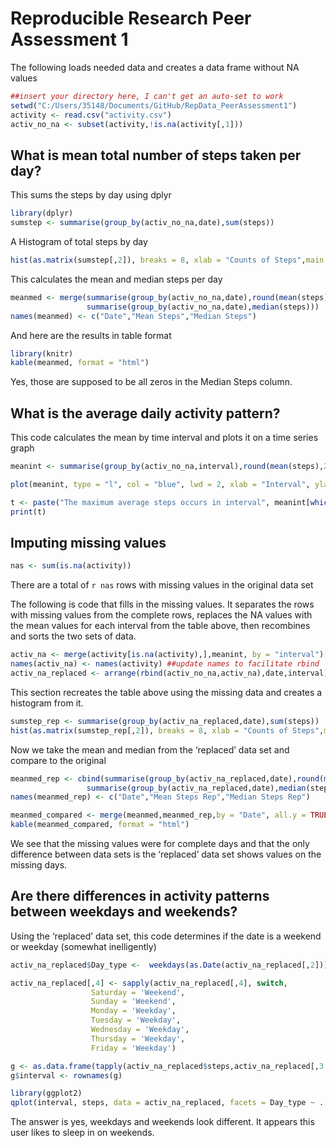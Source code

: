 <h1>
<a id="user-content-Reproducible-Research-Peer-Assessment-1" class="anchor" href="#Reproducible-Research-Peer-Assessment-1" aria-hidden="true"><span class="octicon octicon-link"></span></a>Reproducible Research Peer Assessment 1</h1>

The following loads needed data and creates a data frame without NA values


```r
##insert your directory here, I can't get an auto-set to work
setwd("C:/Users/35148/Documents/GitHub/RepData_PeerAssessment1") 
activity <- read.csv("activity.csv")
activ_no_na <- subset(activity,!is.na(activity[,1]))
```


<h2>
<a id="user-content-what-is-mean-total-number-of-steps-taken-per-day" class="anchor" href="#what-is-mean-total-number-of-steps-taken-per-day" aria-hidden="true"><span class="octicon octicon-link"></span></a>What is mean total number of steps taken per day?</h2>


This sums the steps by day using dplyr


```r
library(dplyr)
sumstep <- summarise(group_by(activ_no_na,date),sum(steps))
```


A Histogram of total steps by day


```r
hist(as.matrix(sumstep[,2]), breaks = 8, xlab = "Counts of Steps",main = "Histogram: Total Steps per Day")
```


This calculates the mean and median steps per day


```r
meanmed <- merge(summarise(group_by(activ_no_na,date),round(mean(steps),digits = 2)),
                 summarise(group_by(activ_no_na,date),median(steps)))
names(meanmed) <- c("Date","Mean Steps","Median Steps")
```


And here are the results in table format


```r
library(knitr)
kable(meanmed, format = "html")

```


Yes, those are supposed to be all zeros in the Median Steps column.


<h2>
<a id="user-content-what-is-the-average-daily-activity-pattern" class="anchor" href="#what-is-the-average-daily-activity-pattern" aria-hidden="true"><span class="octicon octicon-link"></span></a>What is the average daily activity pattern?</h2>


This code calculates the mean by time interval and plots it on a time series graph


```r
meanint <- summarise(group_by(activ_no_na,interval),round(mean(steps),2))

plot(meanint, type = "l", col = "blue", lwd = 2, xlab = "Interval", ylab = "Mean(Steps)", main = "Average Steps per Interval")
```



```r
t <- paste("The maximum average steps occurs in interval", meanint[which(meanint[,2] == max(meanint[,2])),1])
print(t)
```


<h2>
<a id="user-content-imputing-missing-values" class="anchor" href="#imputing-missing-values" aria-hidden="true"><span class="octicon octicon-link"></span></a>Imputing missing values</h2>


```r
nas <- sum(is.na(activity))
```


There are a total of `r nas` rows with missing values in the original data set


The following is code that fills in the missing values.  It separates the rows with missing values from the complete rows, replaces the NA values with the mean values for each interval from the table above, then recombines and sorts the two sets of data.


```r
activ_na <- merge(activity[is.na(activity),],meanint, by = "interval")[,c(4,3,1)]
names(activ_na) <- names(activity) ##update names to facilitate rbind
activ_na_replaced <- arrange(rbind(activ_no_na,activ_na),date,interval)
```


This section recreates the table above using the missing data and creates a histogram from it.


```r
sumstep_rep <- summarise(group_by(activ_na_replaced,date),sum(steps))
hist(as.matrix(sumstep_rep[,2]), breaks = 8, xlab = "Counts of Steps",main = "Histogram: Total Steps with Missing Values Replaced")
```


Now we take the mean and median from the 'replaced' data set and compare to the original


```r
meanmed_rep <- cbind(summarise(group_by(activ_na_replaced,date),round(mean(steps),digits = 2)),
                 summarise(group_by(activ_na_replaced,date),median(steps))[,2])
names(meanmed_rep) <- c("Date","Mean Steps Rep","Median Steps Rep")

meanmed_compared <- merge(meanmed,meanmed_rep,by = "Date", all.y = TRUE)
kable(meanmed_compared, format = "html")
```


We see that the missing values were for complete days and that the only difference between data sets is the 'replaced' data set shows values on the missing days.


<h2>
<a id="user-content-are-there-differences-in-activity-patterns-between-weekdays-and-weekends" class="anchor" href="#are-there-differences-in-activity-patterns-between-weekdays-and-weekends" aria-hidden="true"><span class="octicon octicon-link"></span></a>Are there differences in activity patterns between weekdays and weekends?</h2>


Using the 'replaced' data set, this code determines if the date is a weekend or weekday (somewhat inelligently)


```r
activ_na_replaced$Day_type <-  weekdays(as.Date(activ_na_replaced[,2]))

activ_na_replaced[,4] <- sapply(activ_na_replaced[,4], switch, 
                  Saturday = 'Weekend', 
                  Sunday = 'Weekend', 
                  Monday = 'Weekday', 
                  Tuesday = 'Weekday',
                  Wednesday = 'Weekday',
                  Thursday = 'Weekday',
                  Friday = 'Weekday')

g <- as.data.frame(tapply(activ_na_replaced$steps,activ_na_replaced[,3:4] ,mean))
g$interval <- rownames(g)

library(ggplot2)
qplot(interval, steps, data = activ_na_replaced, facets = Day_type ~ ., geom = c("line"), xlab = "Interval", ylab = "Number of Steps", main = "Avg Steps by Interval: Weekend v Weekday")
```


The answer is yes, weekdays and weekends look different.  It appears this user likes to sleep in on weekends.


